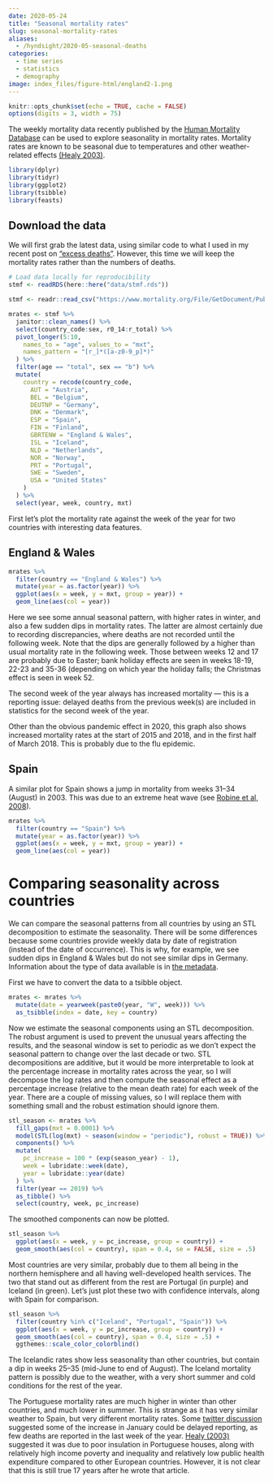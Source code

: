 ```yaml
---
date: 2020-05-24
title: "Seasonal mortality rates"
slug: seasonal-mortality-rates
aliases:
  - /hyndsight/2020-05-seasonal-deaths
categories:
  - time series
  - statistics
  - demography
image: index_files/figure-html/england2-1.png
---
```


```r
knitr::opts_chunk$set(echo = TRUE, cache = FALSE)
options(digits = 3, width = 75)
```

The weekly mortality data recently published by the [Human Mortality Database](https://www.mortality.org) can be used to explore seasonality in mortality rates. Mortality rates are known to be seasonal due to temperatures and other weather-related effects [(Healy 2003)](http://dx.doi.org/10.1136/jech.57.10.784).

```r
library(dplyr)
library(tidyr)
library(ggplot2)
library(tsibble)
library(feasts)
```

## Download the data

We will first grab the latest data, using similar code to what I used in my recent post on ["excess deaths"](https://robjhyndman.com/hyndsight/excess-deaths/). However, this time we will keep the mortality rates rather than the numbers of deaths.

```r
# Load data locally for reproducibility
stmf <- readRDS(here::here("data/stmf.rds"))
```

```r
stmf <- readr::read_csv("https://www.mortality.org/File/GetDocument/Public/STMF/Outputs/stmf.csv", skip = 1)
```

```r
mrates <- stmf %>%
  janitor::clean_names() %>%
  select(country_code:sex, r0_14:r_total) %>%
  pivot_longer(5:10,
    names_to = "age", values_to = "mxt",
    names_pattern = "[r_]*([a-z0-9_p]*)"
  ) %>%
  filter(age == "total", sex == "b") %>%
  mutate(
    country = recode(country_code,
      AUT = "Austria",
      BEL = "Belgium",
      DEUTNP = "Germany",
      DNK = "Denmark",
      ESP = "Spain",
      FIN = "Finland",
      GBRTENW = "England & Wales",
      ISL = "Iceland",
      NLD = "Netherlands",
      NOR = "Norway",
      PRT = "Portugal",
      SWE = "Sweden",
      USA = "United States"
    )
  ) %>%
  select(year, week, country, mxt)
```

First let's plot the mortality rate against the week of the year for two countries with interesting data features.

## England & Wales

```r
mrates %>%
  filter(country == "England & Wales") %>%
  mutate(year = as.factor(year)) %>%
  ggplot(aes(x = week, y = mxt, group = year)) +
  geom_line(aes(col = year))
```

Here we see some annual seasonal pattern, with higher rates in winter, and also a few sudden dips in mortality rates. The latter are almost certainly due to recording discrepancies, where deaths are not recorded until the following week. Note that the dips are generally followed by a higher than usual mortality rate in the following week. Those between weeks 12 and 17 are probably due to Easter; bank holiday effects are seen in weeks 18-19, 22-23 and 35-36 (depending on which year the holiday falls; the Christmas effect is seen in week 52.

The second week of the year always has increased mortality --- this is a reporting issue: delayed deaths from the previous week(s) are included in statistics for the second week of the year.

Other than the obvious pandemic effect in 2020, this graph also shows increased mortality rates at the start of 2015 and 2018, and in the first half of March 2018.  This is probably due to the flu epidemic.

## Spain

A similar plot for Spain shows a jump in mortality from weeks 31--34 (August) in 2003. This was due to an extreme heat wave (see [Robine et al, 2008](https://doi.org/10.1016/j.crvi.2007.12.001)).

```r
mrates %>%
  filter(country == "Spain") %>%
  mutate(year = as.factor(year)) %>%
  ggplot(aes(x = week, y = mxt, group = year)) +
  geom_line(aes(col = year))
```

# Comparing seasonality across countries

We can compare the seasonal patterns from all countries by using an STL decomposition to estimate the seasonality. There will be some differences because some countries provide weekly data by date of registration (instead of the date of occurrence). This is why, for example, we see sudden dips in England & Wales but do not see similar dips in Germany. Information about the type of data available is in [the metadata](https://www.mortality.org/File/GetDocument/Public/STMF/DOC/STMFmetadata.pdf).

First we have to convert the data to a tsibble object.

```r
mrates <- mrates %>%
  mutate(date = yearweek(paste0(year, "W", week))) %>%
  as_tsibble(index = date, key = country)
```

Now we estimate the seasonal components using an STL decomposition. The robust argument is used to prevent the unusual years affecting the results, and the seasonal window is set to periodic as we don't expect the seasonal pattern to change over the last decade or two. STL decompositions are additive, but it would be more interpretable to look at the percentage increase in mortality rates across the year, so I will decompose the log rates and then compute the seasonal effect as a percentage increase (relative to the mean death rate) for each week of the year. There are a couple of missing values, so I will replace them with something small and the robust estimation should ignore them.

```r
stl_season <- mrates %>%
  fill_gaps(mxt = 0.0001) %>%
  model(STL(log(mxt) ~ season(window = "periodic"), robust = TRUE)) %>%
  components() %>%
  mutate(
    pc_increase = 100 * (exp(season_year) - 1),
    week = lubridate::week(date),
    year = lubridate::year(date)
  ) %>%
  filter(year == 2019) %>%
  as_tibble() %>%
  select(country, week, pc_increase)
```

The smoothed components can now be plotted.

```r
stl_season %>%
  ggplot(aes(x = week, y = pc_increase, group = country)) +
  geom_smooth(aes(col = country), span = 0.4, se = FALSE, size = .5)
```

Most countries are very similar, probably due to them all being in the northern hemisphere and all having well-developed health services. The two that stand out as different from the rest are Portugal (in purple) and Iceland (in green). Let's just plot these two with confidence intervals, along with Spain for comparison.

```r
stl_season %>%
  filter(country %in% c("Iceland", "Portugal", "Spain")) %>%
  ggplot(aes(x = week, y = pc_increase, group = country)) +
  geom_smooth(aes(col = country), span = 0.4, size = .5) +
  ggthemes::scale_color_colorblind()
```

The Icelandic rates show less seasonality than other countries, but contain a dip in weeks 25--35 (mid-June to end of August). The Iceland mortality pattern is possibly due to the weather, with a very short summer and cold conditions for the rest of the year.

The Portuguese mortality rates are much higher in winter than other countries, and much lower in summer. This is strange as it has very similar weather to Spain, but very different mortality rates. Some [twitter discussion](https://twitter.com/Thoughtfulnz/status/1264426705046786050) suggested some of the increase in January could be delayed reporting, as few deaths are reported in the last week of the year. [Healy (2003)](http://dx.doi.org/10.1136/jech.57.10.784) suggested it was due to poor insulation in Portuguese houses, along with relatively high income poverty and inequality and relatively low public health expenditure compared to other European countries. However, it is not clear that this is still true 17 years after he wrote that article.
